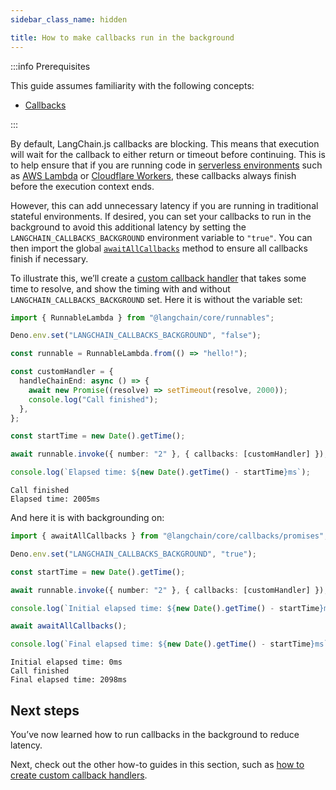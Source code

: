 ```yaml
---
sidebar_class_name: hidden

title: How to make callbacks run in the background
---
```


:::info Prerequisites

This guide assumes familiarity with the following concepts:

- [Callbacks](../../docs/concepts/#callbacks)

:::

By default, LangChain.js callbacks are blocking. This means that
execution will wait for the callback to either return or timeout before
continuing. This is to help ensure that if you are running code in
[serverless
environments](https://en.wikipedia.org/wiki/Serverless_computing) such
as [AWS Lambda](https://aws.amazon.com/pm/lambda/) or [Cloudflare
Workers](https://workers.cloudflare.com/), these callbacks always finish
before the execution context ends.

However, this can add unnecessary latency if you are running in
traditional stateful environments. If desired, you can set your
callbacks to run in the background to avoid this additional latency by
setting the `LANGCHAIN_CALLBACKS_BACKGROUND` environment variable to
`"true"`. You can then import the global
[`awaitAllCallbacks`](https://api.js.langchain.com/functions/langchain_core_callbacks_promises.awaitAllCallbacks.html)
method to ensure all callbacks finish if necessary.

To illustrate this, we’ll create a [custom callback
handler](../../docs/how_to/custom_callbacks) that takes some time to
resolve, and show the timing with and without
`LANGCHAIN_CALLBACKS_BACKGROUND` set. Here it is without the variable
set:

```typescript
import { RunnableLambda } from "@langchain/core/runnables";

Deno.env.set("LANGCHAIN_CALLBACKS_BACKGROUND", "false");

const runnable = RunnableLambda.from(() => "hello!");

const customHandler = {
  handleChainEnd: async () => {
    await new Promise((resolve) => setTimeout(resolve, 2000));
    console.log("Call finished");
  },
};

const startTime = new Date().getTime();

await runnable.invoke({ number: "2" }, { callbacks: [customHandler] });

console.log(`Elapsed time: ${new Date().getTime() - startTime}ms`);
```

```text
Call finished
Elapsed time: 2005ms
```

And here it is with backgrounding on:

```typescript
import { awaitAllCallbacks } from "@langchain/core/callbacks/promises";

Deno.env.set("LANGCHAIN_CALLBACKS_BACKGROUND", "true");

const startTime = new Date().getTime();

await runnable.invoke({ number: "2" }, { callbacks: [customHandler] });

console.log(`Initial elapsed time: ${new Date().getTime() - startTime}ms`);

await awaitAllCallbacks();

console.log(`Final elapsed time: ${new Date().getTime() - startTime}ms`);
```

```text
Initial elapsed time: 0ms
Call finished
Final elapsed time: 2098ms
```

## Next steps

You’ve now learned how to run callbacks in the background to reduce
latency.

Next, check out the other how-to guides in this section, such as [how to
create custom callback handlers](../../docs/how_to/custom_callbacks).
